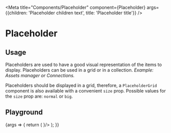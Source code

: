 
<Meta
  title="Components/Placeholder"
  component={Placeholder}
  args={{children: 'Placeholder children text', title: 'Placeholder title'}}
/>

# Placeholder

## Usage

Placeholders are used to have a good visual representation of the items to display. Placeholders can be used in a grid or in a collection.
_Example: Assets manager or Connections._

Placeholders should be displayed in a grid, therefore, a `PlaceholderGrid` component is also available with a convenient `size` prop. Possible values for the `size` prop are: `normal` or `big`.

## Playground

<Canvas>
  <Story name="Standard">
    {args => {
      return (
        <Placeholder {...args} illustration={<UsersIllustration/>}/>
      );
    }}
  </Story>
</Canvas>



<ArgsTable story="Standard" />
